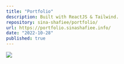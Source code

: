 ```yaml
---
title: "Portfolio"
description: Built with ReactJS & Tailwind.
repository: sina-shafiee/portfolio/
url: https://portfolio.sinashafiee.info/
date: "2022-10-28"
published: true
---
```


[![](https://res.cloudinary.com/dijymotik/image/upload/v1754823254/landing_otqcex.webp)](https://portfolio.sinashafiee.info/)

